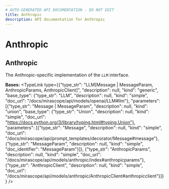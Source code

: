 ```yaml
---
# AUTO-GENERATED API DOCUMENTATION - DO NOT EDIT
title: Anthropic
description: API documentation for Anthropic
---
```


# Anthropic

## <ApiType type="Class" path="models/anthropic/Anthropic" symbolName="Anthropic" /> Anthropic

The Anthropic-specific implementation of the `LLM` interface.

**Bases:** 
<TypeLink type={{"type_str": "LLM[Message | MessageParam, AnthropicParams, AnthropicClient]", "description": null, "kind": "generic", "base_type": {"type_str": "LLM", "description": null, "kind": "simple", "doc_url": "/docs/mirascope/api/models/openai/LLM#llm"}, "parameters": [{"type_str": "Message | MessageParam", "description": null, "kind": "union", "base_type": {"type_str": "Union", "description": null, "kind": "simple", "doc_url": "https://docs.python.org/3/library/typing.html#typing.Union"}, "parameters": [{"type_str": "Message", "description": null, "kind": "simple", "doc_url": "/docs/mirascope/api/prompt_templates/decorator/Message#message"}, {"type_str": "MessageParam", "description": null, "kind": "simple", "doc_identifier": "MessageParam"}]}, {"type_str": "AnthropicParams", "description": null, "kind": "simple", "doc_url": "/docs/mirascope/api/models/anthropic/index#anthropicparams"}, {"type_str": "AnthropicClient", "description": null, "kind": "simple", "doc_url": "/docs/mirascope/api/models/anthropic/AnthropicClient#anthropicclient"}]}} />

